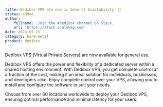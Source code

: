 ```yaml
---
title: Dedibox VPS are now in General Availability! 🚀
status: added
author:
    fullname: 'Join the #dedibox channel on Slack.'
    url: 'https://slack.scaleway.com'
date: 2024-05-15
category: bare-metal
product: dedibox
---
```


Dedibox VPS (Virtual Private Servers) are now available for general use.

Dedibox VPS offers the power and flexibility of a dedicated server within a shared hosting environment. With Dedibox VPS, you get complete control at a fraction of the cost, making it an ideal solution for individuals, businesses, and developers alike. 
Enjoy complete control over your VPS, allowing you to install and configure the software to suit your needs.

Choose from over 60 locations worldwide to deploy your Dedibox VPS, ensuring optimal performance and minimal latency for your users.

